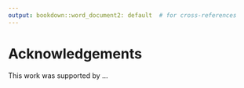 ---
output: bookdown::word_document2: default  # for cross-references
---
# Acknowledgements {#thanks .unnumbered}

This work was supported by ...

